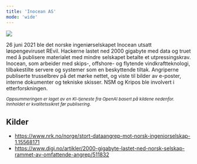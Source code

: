 ```yaml
---
title: 'Inocean AS'
mode: 'wide'
---
```


<Frame>
<img src="/images/inocean.png" noZoom/>
</Frame>

26 juni 2021 ble det norske ingeniørselskapet Inocean utsatt løspengeviruset REvil. Hackerne lastet ned 2000 gigabyte med data og truet med å publisere materialet med mindre selskapet betalte et utpressingskrav. Inocean, som arbeider med skips-, offshore- og flytende vindkraftteknologi, tilbakestilte servere og systemer som en beskyttende tiltak. Angriperne publiserte trusselbrev på det mørke nettet, og viste til bilder av e-poster, interne dokumenter og tekniske skisser. NSM og Kripos ble involvert i etterforskningen.

<sup><i>Oppsummeringen er laget av en KI-tjeneste fra OpenAI basert på kildene nedenfor. Innholdet er kvalitetssikret før publisering.</i></sup>

## Kilder
- https://www.nrk.no/norge/stort-dataangrep-mot-norsk-ingeniorselskap-1.15568171
- https://www.digi.no/artikler/2000-gigabyte-lastet-ned-norsk-selskap-rammet-av-omfattende-angrep/511832
